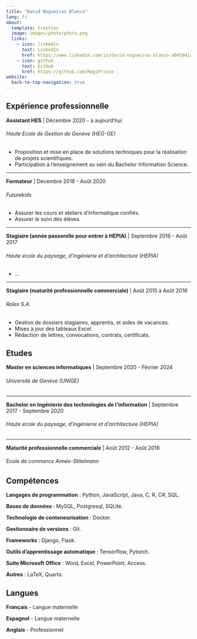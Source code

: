 ```yaml
---
title: "David Nogueiras Blanco"
lang: fr
about:
  template: trestles
  image: images/photo/photo.png
  links:
    - icon: linkedin
      text: LinkedIn
      href: https://www.linkedin.com/in/david-nogueiras-blanco-a045041a3/
    - icon: github
      text: GitHub
      href: https://github.com/MagiPrince
website:
  back-to-top-navigation: true
---
```


## Expérience professionnelle

<!-- — -->

**Assistant HES** | Décembre 2020 - à aujourd'hui

###### Haute Ecole de Gestion de Genève (HEG-GE)

- Proposition et mise en place de solutions techniques pour la réalisation de projets scientifiques.
- Participation à l’enseignement au sein du Bachelor Information Science.

---

**Formateur** | Décembre 2018 - Août 2020

###### Futurekids

- Assurer les cours et ateliers d’informatique confiés.
- Assurer le suivi des élèves.

---

**Stagiaire (année passerelle pour entrer à HEPIA)** | Septembre 2016 - Août 2017

###### Haute école du paysage, d'ingénierie et d'architecture (HEPIA)

- ...

---

**Stagiaire (maturité professionnelle commerciale)** | Août 2015 à Août 2016

###### Rolex S.A.

- Gestion de dossiers stagiaires, apprentis, et aides de vacances.
- Mises à jour des tableaux Excel.
- Rédaction de lettres, convocations, contrats, certificats.

## Etudes

**Master en sciences informatiques** | Septembre 2020 - Février 2024

###### Université de Genève (UNIGE)

---

**Bachelor en Ingénierie des technologies de l'information** | Septembre 2017 - Septembre 2020

###### Haute école du paysage, d'ingénierie et d'architecture (HEPIA)

---

**Maturité professionnelle commerciale** | Août 2012 - Août 2016

###### Ecole de commerce Aimée-Stitelmann

## Compétences

**Langages de programmation** : Python, JavaScript, Java, C, R, C#, SQL.

**Bases de données** : MySQL, Postgresql, SQLite.

**Technologie de conteneurisation** : Docker.

**Gestionnaire de versions** : Git.

**Frameworks** : Django, Flask.

**Outils d'apprentissage automatique** : Tensorflow, Pytorch.

**Suite Microsoft Office** : Word, Excel, PowerPoint, Access.

**Autres** : LaTeX, Quarto.

## Langues

**Français** - Langue maternelle

**Espagnol** - Langue maternelle

**Anglais** - Professionnel

